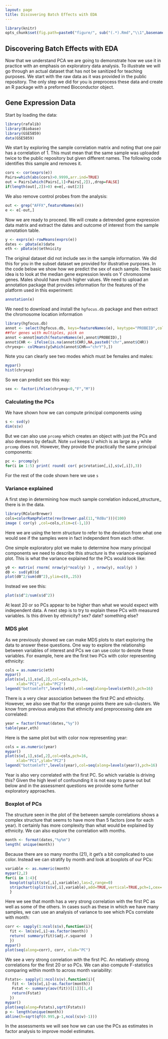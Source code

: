 ```yaml
---
layout: page
title: Discovering Batch Effects with EDA 
---
```


```r
library(knitr)
opts_chunk$set(fig.path=paste0("figure/", sub("(.*).Rmd","\\1",basename(knitr:::knit_concord$get('infile'))), "-"))
```


##  Discovering Batch Effects with EDA 
Now that we understand PCA we are going to demonstrate how we use it in practice with an emphasis on  exploratory data analysis. To illustrate we will go through an actual dataset that has not be sanitized for teaching purposes. We start with the raw data as it was provided in the public repository. The only step we did for you is preprocess these data and create an R package with a preformed Bioconductor object.

## Gene Expression Data

Start by loading the data:
```r
library(rafalib)
library(Biobase)
library(GSE5859)
data(GSE5859)
```

We start by exploring the sample correlation matrix and noting that 
one pair has a correlation of 1. This must mean that the same sample was uploaded twice to the public repository but given different names. The following code identifies this sample and removes it.
```r
cors <- cor(exprs(e))
Pairs=which(abs(cors)>0.9999,arr.ind=TRUE)
out = Pairs[which(Pairs[,1]<Pairs[,2]),,drop=FALSE]
if(length(out[,2])>0) e=e[,-out[2]]
```

We also remove control probes from the analysis:

```r
out <- grep("AFFX",featureNames(e))
e <- e[-out,]
```


Now we are ready to proceed. We will create a detrended gene expression data matrix and extract the dates and outcome of interest from the sample annotation table. 
```r
y <- exprs(e)-rowMeans(exprs(e))
dates <- pData(e)$date
eth <- pData(e)$ethnicity
```

The original dataset did not include sex in the sample information. We did this for you in the subset dataset we provided for illustrative purposes. In the code below we show how we predict the sex of each sample. The basic idea is to look at the median gene expression levels on Y chromosome genes. Males should have much higher values. We need to upload an annotation package that provides information for the features of the platform used in this experiment:

```r
annotation(e)
```

We need to download and install the `hgfocus.db` package and then extract the chromosome location information

```r
library(hgfocus.db)
annot <- select(hgfocus.db, keys=featureNames(e), keytype="PROBEID",columns=c("CHR"))
##for genes with multiples, pick on
annot <-annot[match(featureNames(e),annot$PROBEID),]
annot$CHR <- ifelse(is.na(annot$CHR),NA,paste0("chr",annot$CHR))
chryexp<- colMeans(y[which(annot$CHR=="chrY"),])
```

Note you can clearly see two modes which must be females and males:
```r
mypar()
hist(chryexp)
```

So we can predict sex this way:
```r
sex <- factor(ifelse(chryexp<0,"F","M"))
```

### Calculating the PCs

We have shown how we can compute principal components using 

```r
s <- svd(y)
dim(s$v)
```

But we can also use `prcomp` which creates an object with just the PCs and also demeans by default. Note `svd` keeps $U$ which is as large as `y` while `prcomp` does not. However, they provide the practically the same principal components:


```r
pc <- prcomp(y)
for(i in 1:5) print( round( cor( pc$rotation[,i],s$v[,i]),3))
```

For the rest of the code shown here we use `s`

### Variance explained

A first step in determining how much sample correlation induced_structure_ there is in the data. 

```r
library(RColorBrewer)
cols=colorRampPalette(rev(brewer.pal(11,"RdBu")))(100)
image ( cor(y) ,col=cols,zlim=c(-1,1))
```

Here we are using the term _structure_ to refer to the deviation from what one would see if the samples were in fact independent from each other. 

One simple exploratory plot we make to determine how many principal components we need to describe this _structure_ is the variance-explained plot. This is what the variance explained for the PCs would look like:

```r
y0 <- matrix( rnorm( nrow(y)*ncol(y) ) , nrow(y), ncol(y) )
d0 <- svd(y0)$d
plot(d0^2/sum(d0^2),ylim=c(0,.25))
```

Instead we see this:

```r
plot(s$d^2/sum(s$d^2))
```

At least 20 or so PCs appear to be higher than what we would expect with independent data. A next step is to try to explain these PCs with measured variables. Is this driven by ethnicity? sex? date? something else?

### MDS plot

As we previously showed we can make MDS plots to start exploring the data to answer these questions. One way to explore the relationship
between variables of interest and PCs we can use color to denote these variables. For example, here are the first two PCs with color representing ethnicity:


```r
cols = as.numeric(eth)
mypar()
plot(s$v[,1],s$v[,2],col=cols,pch=16,
     xlab="PC1",ylab="PC2")
legend("bottomleft",levels(eth),col=seq(along=levels(eth)),pch=16)
```

There is a very clear association between the first PC and ethnicity. However, we also see that for the orange points there are sub-clusters. We know from previous analyzes that ethnicity and preprocessing date are correlated:


```r
year = factor(format(dates,"%y"))
table(year,eth)
```

Here is the same plot but with color now representing year:

```r
cols = as.numeric(year)
mypar()
plot(s$v[,1],s$v[,2],col=cols,pch=16,
     xlab="PC1",ylab="PC2")
legend("bottomleft",levels(year),col=seq(along=levels(year)),pch=16)
```

Year is also very correlated with the first PC. So which variable is driving this? Given the high level of confounding it is not easy to parse out but below and in the assessment questions we provide some further exploratory approaches.

### Boxplot of PCs

The structure seen in the plot of the between sample correlations shows a complex structure that seems to have more than 5 factors (one for each year). It certainly has more complexity than what would be explained by ethnicity. We can also explore the correlation with months. 

```r
month <- format(dates,"%y%m")
length( unique(month))
```

Because there are so many months (21), it get's a bit  complicated to use color. Instead we can stratify by month and look at boxplots of our PCs:


```r
variable <- as.numeric(month)
mypar(2,2)
for(i in 1:4){
  boxplot(split(s$v[,i],variable),las=2,range=0)
  stripchart(split(s$v[,i],variable),add=TRUE,vertical=TRUE,pch=1,cex=.5,col=1)
  }
```

Here we see that month has a very strong correlation with the first PC as well as some of the others. In cases such as these in which we have many samples, we can use an analysis of variance to see which PCs correlate with month:

```r
corr <- sapply(1:ncol(s$v),function(i){
  fit <- lm(s$v[,i]~as.factor(month))
  return( summary(fit)$adj.r.squared  )
  })
mypar()
plot(seq(along=corr), corr, xlab="PC")
```

We see a very strong correlation with the first PC. An relatively strong correlations for the first 20 or so PCs.
We can also compute F-statistics comparing within month to across month variability:

```r
Fstats<- sapply(1:ncol(s$v),function(i){
   fit <- lm(s$v[,i]~as.factor(month))
   Fstat <- summary(aov(fit))[[1]][1,4]
   return(Fstat)
  })
mypar()
plot(seq(along=Fstats),sqrt(Fstats))
p <- length(unique(month))
abline(h=sqrt(qf(0.995,p-1,ncol(s$v)-1)))
```

In the assessments we will see how we can use the PCs as estimates in factor analysis to improve model estimates.



